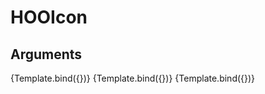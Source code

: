 
<Meta title="Atoms/Icons/HOOIcon" component={HOOIcon} />

# HOOIcon


## Arguments

<ArgsTable of={HOOIcon} />


<Canvas>
  <Story
    name="IconName"
    args={
      (function(){
        symset.initSymbols();
        return { iconName: 'hoo-icon-close' };
      })()
    }>
    {Template.bind({})}
  </Story>
</Canvas>

<Canvas>
  <Story
    name="IconSVG"
    args={
      (function(){
        symset.initSymbols();
        return { iconSVG: iconSVGValue };
      })()      
    }>
    {Template.bind({})}
  </Story>
</Canvas>

<Canvas>
  <Story
    name="Extending"
    args={
      (function(){
        symset.initSymbols();
        return { iconName: 'hoo-icon-close', rootElementAttributes: { style: { color: "red" } } };
      })()      
    }>
    {Template.bind({})}
  </Story>
</Canvas>
